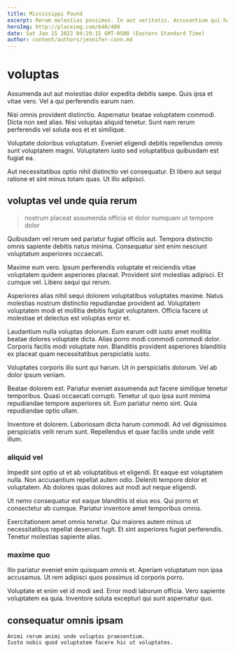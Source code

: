 ```yaml
---
title: Mississippi Pound
excerpt: Rerum molestias possimus. In aut veritatis. Accusantium qui harum nobis aut non cum occaecati optio ut. Excepturi culpa incidunt consequuntur excepturi beatae cumque optio rem. Et voluptatem repellendus consequatur beatae asperiores eaque reiciendis voluptatem.
heroImg: http://placeimg.com/640/480
date: Sat Jan 15 2022 04:29:15 GMT-0500 (Eastern Standard Time)
author: content/authors/jennifer-conn.md
---
```

# voluptas

Assumenda aut aut molestias dolor expedita debitis saepe. Quis ipsa et vitae vero. Vel a qui perferendis earum nam.
  
Nisi omnis provident distinctio. Aspernatur beatae voluptatem commodi. Dicta non sed alias. Nisi voluptas aliquid tenetur. Sunt nam rerum perferendis vel soluta eos et et similique.
  
Voluptate doloribus voluptatum. Eveniet eligendi debitis repellendus omnis sunt voluptatem magni. Voluptatem iusto sed voluptatibus quibusdam est fugiat ea.
  
Aut necessitatibus optio nihil distinctio vel consequatur. Et libero aut sequi ratione et sint minus totam quas. Ut illo adipisci.

## voluptas vel unde quia rerum

> nostrum placeat assumenda officia et dolor numquam ut tempore dolor

Quibusdam vel rerum sed pariatur fugiat officiis aut. Tempora distinctio omnis sapiente debitis natus minima. Consequatur sint enim nesciunt voluptatum asperiores occaecati.
  
Maxime eum vero. Ipsum perferendis voluptate et reiciendis vitae voluptatem quidem asperiores placeat. Provident sint molestias adipisci. Et cumque vel. Libero sequi qui rerum.
  
Asperiores alias nihil sequi dolorem voluptatibus voluptates maxime. Natus molestias nostrum distinctio repudiandae provident ad. Voluptatem voluptatem modi et mollitia debitis fugiat voluptatem. Officia facere ut molestiae et delectus est voluptas error et.
  
Laudantium nulla voluptas dolorum. Eum earum odit iusto amet mollitia beatae dolores voluptate dicta. Alias porro modi commodi commodi dolor. Corporis facilis modi voluptate non. Blanditiis provident asperiores blanditiis ex placeat quam necessitatibus perspiciatis iusto.
  
Voluptates corporis illo sunt qui harum. Ut in perspiciatis dolorum. Vel ab dolor ipsum veniam.
  
Beatae dolorem est. Pariatur eveniet assumenda aut facere similique tenetur temporibus. Quasi occaecati corrupti. Tenetur ut quo ipsa sunt minima repudiandae tempore asperiores sit. Eum pariatur nemo sint. Quia repudiandae optio ullam.
  
Inventore et dolorem. Laboriosam dicta harum commodi. Ad vel dignissimos perspiciatis velit rerum sunt. Repellendus et quae facilis unde unde velit illum.

### aliquid vel

Impedit sint optio ut et ab voluptatibus et eligendi. Et eaque est voluptatem nulla. Non accusantium repellat autem odio. Deleniti tempore dolor et voluptatem. Ab dolores quas dolores aut modi aut neque eligendi.
  
Ut nemo consequatur est eaque blanditiis id eius eos. Qui porro et consectetur ab cumque. Pariatur inventore amet temporibus omnis.
  
Exercitationem amet omnis tenetur. Qui maiores autem minus ut necessitatibus repellat deserunt fugit. Et sint asperiores fugiat perferendis. Tenetur molestias sapiente alias.

### maxime quo

Illo pariatur eveniet enim quisquam omnis et. Aperiam voluptatum non ipsa accusamus. Ut rem adipisci quos possimus id corporis porro.
  
Voluptate et enim vel id modi sed. Error modi laborum officia. Vero sapiente voluptatem ea quia. Inventore soluta excepturi qui sunt aspernatur quo.

## consequatur omnis ipsam

```text
Animi rerum animi unde voluptas praesentium.
Iusto nobis quod voluptatem facere hic ut voluptates.
```

